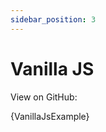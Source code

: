 ```yaml
---
sidebar_position: 3
---
```



# Vanilla JS

View on GitHub: <ExternalLink text="Vanilla JS Example" url="https://github.com/kyco/eeaas/blob/main/apps/docs-new/src/examples/vanilla-js.html" />

<CodeBlock language="html" title="vanilla-js.html">
  {VanillaJsExample}
</CodeBlock>

